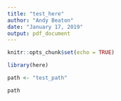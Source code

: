```yaml
---
title: "test_here"
author: "Andy Beaton"
date: "January 17, 2019"
output: pdf_document
---
```


```r
knitr::opts_chunk$set(echo = TRUE)
```


```r
library(here)

path <- "test_path"

path
```


